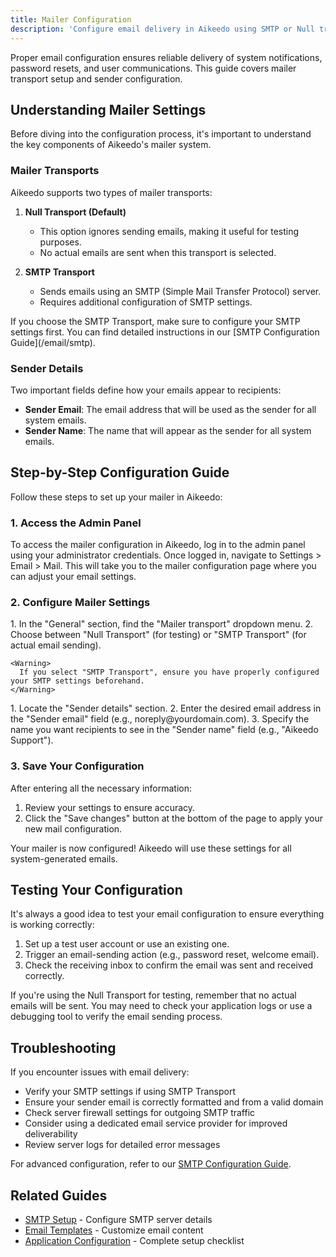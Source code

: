 ```yaml
---
title: Mailer Configuration
description: 'Configure email delivery in Aikeedo using SMTP or Null transport, set sender details, and test email functionality for user communications.'
---
```


Proper email configuration ensures reliable delivery of system notifications, password resets, and user communications. This guide covers mailer transport setup and sender configuration.

## Understanding Mailer Settings

Before diving into the configuration process, it's important to understand the key components of Aikeedo's mailer system.

### Mailer Transports

Aikeedo supports two types of mailer transports:

1. **Null Transport (Default)**
   - This option ignores sending emails, making it useful for testing purposes.
   - No actual emails are sent when this transport is selected.

2. **SMTP Transport**
   - Sends emails using an SMTP (Simple Mail Transfer Protocol) server.
   - Requires additional configuration of SMTP settings.

<Note>
  If you choose the SMTP Transport, make sure to configure your SMTP settings first. You can find detailed instructions in our [SMTP Configuration Guide](/email/smtp).
</Note>

### Sender Details

Two important fields define how your emails appear to recipients:

- **Sender Email**: The email address that will be used as the sender for all system emails.
- **Sender Name**: The name that will appear as the sender for all system emails.

## Step-by-Step Configuration Guide

Follow these steps to set up your mailer in Aikeedo:

### 1. Access the Admin Panel

To access the mailer configuration in Aikeedo, log in to the admin panel using your administrator credentials. Once logged in, navigate to Settings > Email > Mail. This will take you to the mailer configuration page where you can adjust your email settings.

### 2. Configure Mailer Settings

<AccordionGroup>
  <Accordion title="Select Mailer Transport">
    1. In the "General" section, find the "Mailer transport" dropdown menu.
    2. Choose between "Null Transport" (for testing) or "SMTP Transport" (for actual email sending).
    
    <Warning>
      If you select "SMTP Transport", ensure you have properly configured your SMTP settings beforehand.
    </Warning>
  </Accordion>
  
  <Accordion title="Set Sender Details">
    1. Locate the "Sender details" section.
    2. Enter the desired email address in the "Sender email" field (e.g., noreply@yourdomain.com).
    3. Specify the name you want recipients to see in the "Sender name" field (e.g., "Aikeedo Support").
  </Accordion>
</AccordionGroup>

### 3. Save Your Configuration

After entering all the necessary information:

1. Review your settings to ensure accuracy.
2. Click the "Save changes" button at the bottom of the page to apply your new mail configuration.

<Check>
  Your mailer is now configured! Aikeedo will use these settings for all system-generated emails.
</Check>

## Testing Your Configuration

It's always a good idea to test your email configuration to ensure everything is working correctly:

1. Set up a test user account or use an existing one.
2. Trigger an email-sending action (e.g., password reset, welcome email).
3. Check the receiving inbox to confirm the email was sent and received correctly.

<Tip>
  If you're using the Null Transport for testing, remember that no actual emails will be sent. You may need to check your application logs or use a debugging tool to verify the email sending process.
</Tip>

## Troubleshooting

If you encounter issues with email delivery:

- Verify your SMTP settings if using SMTP Transport
- Ensure your sender email is correctly formatted and from a valid domain
- Check server firewall settings for outgoing SMTP traffic
- Consider using a dedicated email service provider for improved deliverability
- Review server logs for detailed error messages

For advanced configuration, refer to our [SMTP Configuration Guide](/email/smtp).

## Related Guides

- [SMTP Setup](/email/smtp) - Configure SMTP server details
- [Email Templates](/advanced/email-templates) - Customize email content
- [Application Configuration](/setup/configuration) - Complete setup checklist